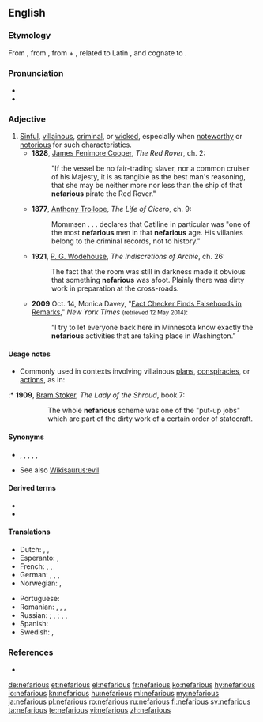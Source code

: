 ==English==
{{was wotd|2006|February|23}}

===Etymology===
From {{etyl|la|en}} {{m|la|nefārius||execrable, abominable}}, from {{m|la|nefās||something contrary to divine law, an impious deed, sin, crime}}, from {{m|la|ne-||not}} + {{m|la|fās||the dictates of religion, divine law}}, related to Latin {{m|la|for||I speak, I say}}, and cognate to {{m|grc|φημί||I say}}.

===Pronunciation===
* {{IPA|/nɛˈfɛəɹiəs/|lang=en}}
* {{rhymes|ɛəriəs|lang=en}}

===Adjective===
{{en-adj}}

# [[sinful|Sinful]], [[villainous]], [[criminal]], or [[wicked]], especially when [[noteworthy]] or [[notorious]] for such characteristics.
#* '''1828''', [[w:James Fenimore Cooper|James Fenimore Cooper]], ''The Red Rover'', ch. 2:
#*: "If the vessel be no fair-trading slaver, nor a common cruiser of his Majesty, it is as tangible as the best man's reasoning, that she may be neither more nor less than the ship of that '''nefarious''' pirate the Red Rover."
#* '''1877''', [[w:Anthony Trollope|Anthony Trollope]], ''The Life of Cicero'', ch. 9:
#*: Mommsen . . . declares that Catiline in particular was "one of the most '''nefarious''' men in that '''nefarious''' age. His villanies belong to the criminal records, not to history."
#* '''1921''', [[w:P. G. Wodehouse|P. G. Wodehouse]], ''The Indiscretions of Archie'', ch. 26:
#*: The fact that the room was still in darkness made it obvious that something '''nefarious''' was afoot. Plainly there was dirty work in preparation at the cross-roads.
#* '''2009''' Oct. 14, Monica Davey, "[http://www.nytimes.com/2009/10/15/us/politics/15bachside.html?_r=0 Fact Checker Finds Falsehoods in Remarks]," ''New York Times'' <small>(retrieved 12 May 2014)</small>:
#*: “I try to let everyone back here in Minnesota know exactly the '''nefarious''' activities that are taking place in Washington.”

====Usage notes====
* Commonly used in contexts involving villainous [[plan]]s, [[conspiracy|conspiracies]], or [[action]]s, as in:
:* '''1909''', [[w:Bram Stoker|Bram Stoker]], ''The Lady of the Shroud'', book 7:
::: The whole '''nefarious''' scheme was one of the "put-up jobs" which are part of the dirty work of a certain order of statecraft.

====Synonyms====
* {{l|en|evil}}, {{l|en|iniquitous}}, {{l|en|sinister}}, {{l|en|underhanded}}, {{l|en|vile}}, {{l|en|good-for-nothing}}
* See also [[Wikisaurus:evil]]

====Derived terms====
* {{l|en|nefariously}}
* {{l|en|nefariousness}}

====Translations====
{{trans-top|sinful, villainous, criminal, or wicked, especially when noteworthy or notorious for such characteristics}}
* Dutch: {{t+|nl|berucht}}, {{t+|nl|schandelijk}}, {{t+|nl|misdadig}}
* Esperanto: {{t|eo|skandala}}, {{t|eo|malfarinda}}
* French: {{t+|fr|infâme}}, {{t+|fr|scandaleux}}, {{t+|fr|criminel}}
* German: {{t+|de|berüchtigt}}, {{t+|de|schändlich}}, {{t+|de|ruchlos}}, {{t|de|verachtenswert}}
* Norwegian: {{t|no|avskyelig}}, {{t|no|skjendig}}
{{trans-mid}}
* Portuguese: {{t+|pt|nefasto}}
* Romanian: {{t+|ro|abject}}, {{t+|ro|infam}}, {{t+|ro|păcătos}}, {{t+|ro|vicios}}
* Russian: {{t+|ru|бесче́стный|m}}; {{t+|ru|нече́стный|m}}, {{t+|ru|ни́зкий|m}}; {{t+|ru|гну́сный|m}}, {{t+|ru|ме́рзкий|m}}, {{t+|ru|по́длый|m}}
* Spanish: {{t|es|nefario}}
* Swedish: {{t+|sv|skändlig}}, {{t|sv|gudlös}}
{{trans-bottom}}

===References===
* {{R:OneLook}}

[[de:nefarious]]
[[et:nefarious]]
[[el:nefarious]]
[[fr:nefarious]]
[[ko:nefarious]]
[[hy:nefarious]]
[[io:nefarious]]
[[kn:nefarious]]
[[hu:nefarious]]
[[ml:nefarious]]
[[my:nefarious]]
[[ja:nefarious]]
[[pl:nefarious]]
[[ro:nefarious]]
[[ru:nefarious]]
[[fi:nefarious]]
[[sv:nefarious]]
[[ta:nefarious]]
[[te:nefarious]]
[[vi:nefarious]]
[[zh:nefarious]]